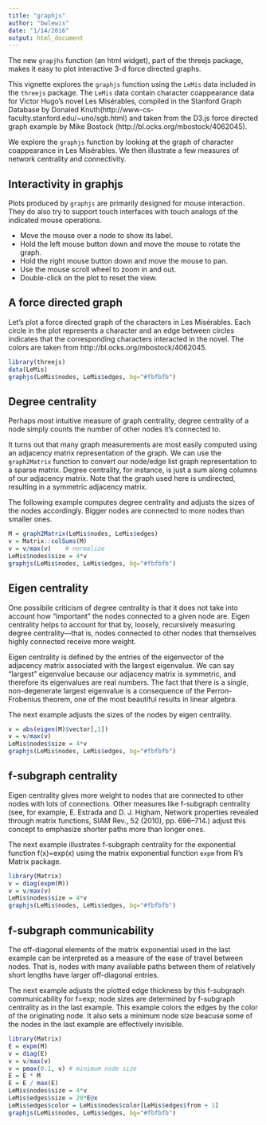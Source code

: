 ```yaml
---
title: "graphjs"
author: "bwlewis"
date: "1/14/2016"
output: html_document
---
```


The new `grapjhs` function (an html widget), part of the threejs package, makes it easy to plot
interactive 3-d force directed graphs.

This vignette explores the `graphjs` function using the `LeMis` data included in
the `threejs` package. The `LeMis` data contain character coappearance data for
Victor Hugo's novel Les Mis&eacute;rables, compiled in the Stanford Graph Database
by Donaled Knuth(http://www-cs-faculty.stanford.edu/~uno/sgb.html) and taken from
the D3.js force directed graph example by Mike Bostock (http://bl.ocks.org/mbostock/4062045).

We explore the `graphjs` function by looking at the graph of character coappearance
in Les Mis&eacute;rables. We then illustrate a few measures of network centrality
and connectivity.

## Interactivity in graphjs

Plots produced by `graphjs` are primarily designed for mouse interaction. They
do also try to support touch interfaces with touch analogs of the indicated
mouse operations.

* Move the mouse over a node to show its label.
* Hold the left mouse button down and move the mouse to rotate the graph.
* Hold the right mouse button down and move the mouse to pan.
* Use the mouse scroll wheel to zoom in and out.
* Double-click on the plot to reset the view.

## A force directed graph

Let's plot a force directed graph of the characters in Les Mis&eacute;rables.
Each circle in the plot represents a character and an edge between circles
indicates that the corresponding characters interacted in the novel. The colors
are taken from http://bl.ocks.org/mbostock/4062045.

```r
library(threejs)
data(LeMis)
graphjs(LeMis$nodes, LeMis$edges, bg="#fbfbfb")
```


## Degree centrality

Perhaps most intuitive measure of graph
centrality, degree centrality of a node simply counts the number of other nodes
it's connected to.

It turns out that many graph measurements are most easily computed using an
adjacency matrix representation of the graph. We can use the `graph2Matrix`
function to convert our node/edge list graph representation to a sparse matrix.
Degree centrality, for instance, is just a sum along columns of our adjacency
matrix. Note that the graph used here is undirected, resulting in a symmetric
adjacency matrix.

The following example computes degree centrality and adjusts the sizes of the
nodes accordingly. Bigger nodes are connected to more nodes than smaller ones.
```r
M = graph2Matrix(LeMis$nodes, LeMis$edges)
v = Matrix::colSums(M)
v = v/max(v)    # normalize
LeMis$nodes$size = 4*v
graphjs(LeMis$nodes, LeMis$edges, bg="#fbfbfb")
```


## Eigen centrality

One possibile criticism of degree centrality is that it does not take into account
how "important" the nodes connected to a given node are. Eigen centrality helps
to account for that by, loosely, recursively measuring degree centrality&mdash;that
is, nodes connected to other nodes that themselves highly connected receive more weight.

Eigen centrality is defined by the entries of the eigenvector of the adjacency
matrix associated with the largest eigenvalue. We can say "largest" eigenvalue
because our adjacency matrix is symmetric, and therefore its eigenvalues are real
numbers. The fact that there is a single, non-degenerate largest eigenvalue is
a consequence of the Perron-Frobenius theorem, one of the most beautiful results
in linear algebra.

The next example adjusts the sizes of the nodes by eigen centrality.
```r
v = abs(eigen(M)$vector[,1])
v = v/max(v)
LeMis$nodes$size = 4*v
graphjs(LeMis$nodes, LeMis$edges, bg="#fbfbfb")
```


## f-subgraph centrality

Eigen centrality gives more weight to nodes that are connected to other nodes with
lots of connections. Other measures like f-subgraph centrality 
(see, for example, E. Estrada and D. J. Higham, Network properties revealed through matrix functions, SIAM Rev., 52 (2010), pp. 696–714.) adjust this concept to
emphasize shorter paths more than longer ones.

The next example illustrates f-subgraph centrality for the exponential
function f(x)=exp(x) using the matrix exponential function `expm` from R's
Matrix package.
```r
library(Matrix)
v = diag(expm(M))
v = v/max(v)
LeMis$nodes$size = 4*v
graphjs(LeMis$nodes, LeMis$edges, bg="#fbfbfb")
```


## f-subgraph communicability

The off-diagonal elements of the matrix exponential used in the last example
can be interpreted as a measure of the ease of travel between nodes. That is,
nodes with many available paths between them of relatively short lengths have
larger off-diagonal entries.

The next example adjusts the plotted edge thickness by this f-subgraph
communicability for f=exp; node sizes are determined by f-subgraph centrality
as in the last example. This example colors the edges by the color of the
originating node. It also sets a minimum node size beacuse some of the nodes
in the last example are effectively invisible.
```r
library(Matrix)
E = expm(M)
v = diag(E)
v = v/max(v)
v = pmax(0.1, v) # minimum node size
E = E * M
E = E / max(E)
LeMis$nodes$size = 4*v
LeMis$edges$size = 20*E@x
LeMis$edges$color = LeMis$nodes$color[LeMis$edges$from + 1]
graphjs(LeMis$nodes, LeMis$edges, bg="#fbfbfb")
```
